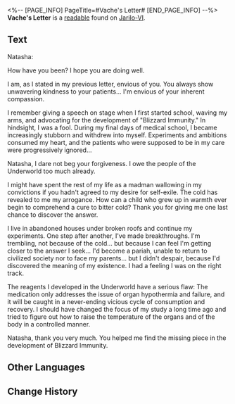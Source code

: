 <%-- [PAGE_INFO]
PageTitle=#Vache's Letter#
[END_PAGE_INFO] --%>
{{Readable Infobox
|id           = 075
|partIds      = 190198
|title        = 
|image        = Item Sealed Letter.png
|world        = Jarilo-VI
|parts        = 1
|author       = <!--to be added-->
|description  = A letter covertly sent by Natasha's brother, Vache, after being exiled to the Snow Plains.
|part1        = Vache's Letter
|source1      = {{cx|Source missing}}
|characters   = 
|factions     = 
}}
'''Vache's Letter''' is a [[readable]] found on [[Jarilo-VI]].
<!--
==Location==
{{Map Embed|<map name>|<marker id>}}
-->
==Text==
Natasha:

How have you been? I hope you are doing well.

I am, as I stated in my previous letter, envious of you. You always show unwavering kindness to your patients... I'm envious of your inherent compassion.

I remember giving a speech on stage when I first started school, waving my arms, and advocating for the development of "Blizzard Immunity." In hindsight, I was a fool. During my final days of medical school, I became increasingly stubborn and withdrew into myself. Experiments and ambitions consumed my heart, and the patients who were supposed to be in my care were progressively ignored...

Natasha, I dare not beg your forgiveness. I owe the people of the Underworld too much already.

I might have spent the rest of my life as a madman wallowing in my convictions if you hadn't agreed to my desire for self-exile. The cold has revealed to me my arrogance. How can a child who grew up in warmth ever begin to comprehend a cure to bitter cold? Thank you for giving me one last chance to discover the answer.

I live in abandoned houses under broken roofs and continue my experiments. One step after another, I've made breakthroughs. I'm trembling, not because of the cold... but because I can feel I'm getting closer to the answer I seek... I'd become a pariah, unable to return to civilized society nor to face my parents... but I didn't despair, because I'd discovered the meaning of my existence. I had a feeling I was on the right track.

The reagents I developed in the Underworld have a serious flaw: The medication only addresses the issue of organ hypothermia and failure, and it will be caught in a never-ending vicious cycle of consumption and recovery. I should have changed the focus of my study a long time ago and tried to figure out how to raise the temperature of the organs and of the body in a controlled manner.

Natasha, thank you very much. You helped me find the missing piece in the development of Blizzard Immunity.

<!--
==Trivia==
* 
-->
==Other Languages==
{{Other Languages
|en   = Vache's Letter
|zhs  = 瓦赫的信
|zht  = 瓦赫的信
|ja   = ヴァフの手紙
|ko   = 베흐의 편지
|es   = Carta de Vache
|fr   = Lettre de Wasch
|ru   = Письмо Ваша
|th   = จดหมายของ Vache
|vi   = Thư Của Vache
|de   = Vaches Brief
|id   = Surat Vache
|pt   = Carta de Vache
}}

==Change History==
{{Change History|1.0}}